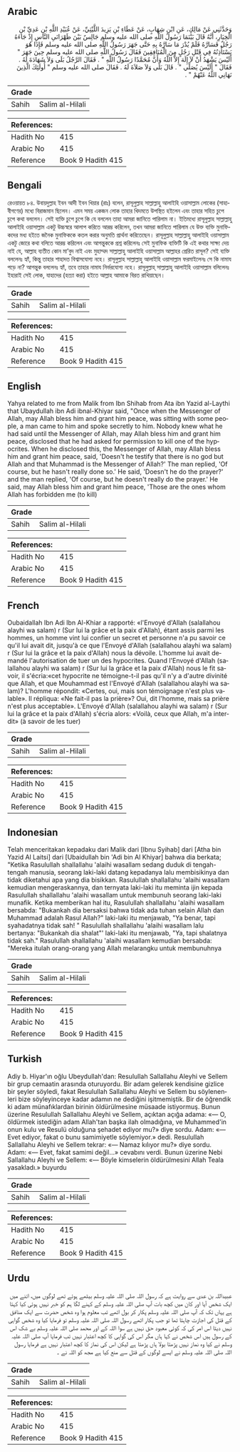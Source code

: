 ## Arabic


<div dir="rtl" lang="ar" style={{fontSize:'larger',backgroundColor:'#f8f9fa',padding:20}}>
وَحَدَّثَنِي عَنْ مَالِكٍ، عَنِ ابْنِ شِهَابٍ، عَنْ عَطَاءِ بْنِ يَزِيدَ اللَّيْثِيِّ، عَنْ عُبَيْدِ اللَّهِ بْنِ عَدِيِّ بْنِ الْخِيَارِ، أَنَّهُ قَالَ بَيْنَمَا رَسُولُ اللَّهِ صلى الله عليه وسلم جَالِسٌ بَيْنَ ظَهْرَانَىِ النَّاسِ إِذْ جَاءَهُ رَجُلٌ فَسَارَّهُ فَلَمْ يُدْرَ مَا سَارَّهُ بِهِ حَتَّى جَهَرَ رَسُولُ اللَّهِ صلى الله عليه وسلم فَإِذَا هُوَ يَسْتَأْذِنُهُ فِي قَتْلِ رَجُلٍ مِنَ الْمُنَافِقِينَ فَقَالَ رَسُولُ اللَّهِ صلى الله عليه وسلم حِينَ جَهَرَ ‏"‏ أَلَيْسَ يَشْهَدُ أَنْ لاَ إِلَهَ إِلاَّ اللَّهُ وَأَنَّ مُحَمَّدًا رَسُولُ اللَّهِ ‏"‏ ‏.‏ فَقَالَ الرَّجُلُ بَلَى وَلاَ شَهَادَةَ لَهُ ‏.‏ فَقَالَ ‏"‏ أَلَيْسَ يُصَلِّي ‏"‏ ‏.‏ قَالَ بَلَى وَلاَ صَلاَةَ لَهُ ‏.‏ فَقَالَ صلى الله عليه وسلم ‏"‏ أُولَئِكَ الَّذِينَ نَهَانِي اللَّهُ عَنْهُمْ ‏"‏ ‏.‏
</div>
<div style={{backgroundColor:'#f8f9fa',padding:20, marginBottom: 10}}><table> <thead> <tr> <th>Grade</th> <th></th> </tr> </thead> <tbody> <tr><td>Sahih</td><td>Salim al-Hilali</td></tr></tbody></table><table> <thead> <tr> <th>References:</th> <th></th> </tr> </thead> <tbody><tr><td>Hadith No</td><td>415</td></tr><tr><td>Arabic No</td><td>415</td></tr><tr><td>Reference</td><td>Book 9 Hadith 415</td></tr></tbody></table></div>

## Bengali


<div dir="ltr" lang="bn" style={{fontSize:'larger',backgroundColor:'#f8f9fa',padding:20}}>
রেওয়ায়ত ৮৪. উবায়দুল্লাহ ইবন আদী ইবন খিয়ার (রাঃ) বলেন, রাসূলুল্লাহ সাল্লাল্লাহু আলাইহি ওয়াসাল্লাম লোকের (সাহাবীগণের) মধ্যে বিরাজমান ছিলেন। এমন সময় একজন লোক তাহার খিদমতে উপস্থিত হইলেন এবং তাহার সহিত চুপে চুপে কথা বললেন। সেই ব্যক্তি চুপে চুপে কি যে বললেন তাহা আমরা জানিতে পারিলাম না। ইতিমধ্যে রাসূলুল্লাহ সাল্লাল্লাহু আলাইহি ওয়াসাল্লাম একটু উচ্চস্বরে আলাপ করিতে আরম্ভ করিলেন, তখন আমরা জানিতে পারিলাম যে উক্ত ব্যক্তি মুনাফিকদের মধ্য হইতে জনৈক মুনাফিককে কতল করার অনুমতি প্রার্থনা করিতেছেন। রাসূলুল্লাহ সাল্লাল্লাহু আলাইহি ওয়াসাল্লাম একটু জোরে কথা বলিতে আরম্ভ করিলেন এবং আগন্তুককে প্রশ্ন করিলেনঃ সেই মুনাফিক ব্যক্তিটি কি এই কথার সাক্ষ্য দেয় নাই যে, আল্লাহ ব্যতীত কোন মা’বুদ নাই এবং মুহাম্মদ সাল্লাল্লাহু আলাইহি ওয়াসাল্লাম আল্লাহর প্রেরিত রাসূল? সেই ব্যক্তি বললেনঃ হ্যাঁ, কিন্তু তাহার শাহাদত বিশ্বাসযোগ্য নহে। রাসূলুল্লাহ সাল্লাল্লাহু আলাইহি ওয়াসাল্লাম ফরমাইলেনঃ সে কি নামায পড়ে না? আগন্তুক বললেনঃ হ্যাঁ, তবে তাহার নামায নির্ভরযোগ্য নহে। রাসূলুল্লাহ্ সাল্লাল্লাহু আলাইহি ওয়াসাল্লাম বলিলেনঃ ইহারাই সেই লোক, যাহাদের (হত্যা করা) হইতে আল্লাহ আমাকে বিরত রাখিয়াছেন।
</div>
<div style={{backgroundColor:'#f8f9fa',padding:20, marginBottom: 10}}><table> <thead> <tr> <th>Grade</th> <th></th> </tr> </thead> <tbody> <tr><td>Sahih</td><td>Salim al-Hilali</td></tr></tbody></table><table> <thead> <tr> <th>References:</th> <th></th> </tr> </thead> <tbody><tr><td>Hadith No</td><td>415</td></tr><tr><td>Arabic No</td><td>415</td></tr><tr><td>Reference</td><td>Book 9 Hadith 415</td></tr></tbody></table></div>

## English


<div dir="ltr" lang="en" style={{fontSize:'larger',backgroundColor:'#f8f9fa',padding:20}}>
Yahya related to me from Malik from Ibn Shihab from Ata ibn Yazid al-Laythi that Ubaydullah ibn Adi ibnal-Khiyar said, "Once when the Messenger of Allah, may Allah bless him and grant him peace, was sitting with some people, a man came to him and spoke secretly to him. Nobody knew what he had said until the Messenger of Allah, may Allah bless him and grant him peace, disclosed that he had asked for permission to kill one of the hypocrites. When he disclosed this, the Messenger of Allah, may Allah bless him and grant him peace, said, 'Doesn't he testify that there is no god but Allah and that Muhammad is the Messenger of Allah?' The man replied, 'Of course, but he hasn't really done so.' He said, 'Doesn't he do the prayer?' and the man replied, 'Of course, but he doesn't really do the prayer.' He said, may Allah bless him and grant him peace, 'Those are the ones whom Allah has forbidden me (to kill)
</div>
<div style={{backgroundColor:'#f8f9fa',padding:20, marginBottom: 10}}><table> <thead> <tr> <th>Grade</th> <th></th> </tr> </thead> <tbody> <tr><td>Sahih</td><td>Salim al-Hilali</td></tr></tbody></table><table> <thead> <tr> <th>References:</th> <th></th> </tr> </thead> <tbody><tr><td>Hadith No</td><td>415</td></tr><tr><td>Arabic No</td><td>415</td></tr><tr><td>Reference</td><td>Book 9 Hadith 415</td></tr></tbody></table></div>

## French


<div dir="ltr" lang="fr" style={{fontSize:'larger',backgroundColor:'#f8f9fa',padding:20}}>
Oubaidallah Ibn Adi Ibn Al-Khiar a rapporté: «l'Envoyé d'Allah (salallahou alayhi wa salam) r (Sur lui la grâce et la paix d'Allah), étant assis parmi les hommes, un homme vint lui confier un secret et personne n'a pu savoir ce qu'il lui avait dit, jusqu'à ce que l'Envoyé d'Allah (salallahou alayhi wa salam) r (Sur lui la grâce et la paix d'Allah) nous la dévoile. L'homme lui avait demandé l'autorisation de tuer un des hypocrites. Quand l'Envoyé d'Allah (salallahou alayhi wa salam) r (Sur lui la grâce et la paix d'Allah) nous le fit savoir, il s'écria:«cet hypocrite ne témoigne-t-il pas qu'il n'y a d'autre divinité que Allah, et que Mouhammad est l'Envoyé d'Allah (salallahou alayhi wa salam)? L'homme répondit: «Certes, oui, mais son témoignage n'est plus valable». Il répliqua: «Ne fait-il pas la prière»? Oui, dit l'homme, mais sa prière n'est plus acceptable». L'Envoyé d'Allah (salallahou alayhi wa salam) r (Sur lui la grâce et la paix d'Allah) s'écria alors: «Voilà, ceux que Allah, m'a interdit» (à savoir de les tuer)
</div>
<div style={{backgroundColor:'#f8f9fa',padding:20, marginBottom: 10}}><table> <thead> <tr> <th>Grade</th> <th></th> </tr> </thead> <tbody> <tr><td>Sahih</td><td>Salim al-Hilali</td></tr></tbody></table><table> <thead> <tr> <th>References:</th> <th></th> </tr> </thead> <tbody><tr><td>Hadith No</td><td>415</td></tr><tr><td>Arabic No</td><td>415</td></tr><tr><td>Reference</td><td>Book 9 Hadith 415</td></tr></tbody></table></div>

## Indonesian


<div dir="ltr" lang="id" style={{fontSize:'larger',backgroundColor:'#f8f9fa',padding:20}}>
Telah menceritakan kepadaku dari Malik dari [Ibnu Syihab] dari [Atha bin Yazid Al Laitsi] dari [Ubaidullah bin 'Adi bin Al Khiyar] bahwa dia berkata; "Ketika Rasulullah shallallahu 'alaihi wasallam sedang duduk di tengah-tengah manusia, seorang laki-laki datang kepadanya lalu membisikinya dan tidak diketahui apa yang dia bisikkan. Rasulullah shallallahu 'alaihi wasallam kemudian mengeraskannya, dan ternyata laki-laki itu meminta ijin kepada Rasulullah shallallahu 'alaihi wasallam untuk membunuh seorang laki-laki munafik. Ketika memberikan hal itu, Rasulullah shallallahu 'alaihi wasallam bersabda: "Bukankah dia bersaksi bahwa tidak ada tuhan selain Allah dan Muhammad adalah Rasul Allah?" laki-laki itu menjawab, "Ya benar, tapi syahadatnya tidak sah! " Rasulullah shallallahu 'alaihi wasallam lalu bertanya: "Bukankah dia shalat"' laki-laki itu menjawab, "Ya, tapi shalatnya tidak sah." Rasulullah shallallahu 'alaihi wasallam kemudian bersabda: "Mereka itulah orang-orang yang Allah melarangku untuk membunuhnya
</div>
<div style={{backgroundColor:'#f8f9fa',padding:20, marginBottom: 10}}><table> <thead> <tr> <th>Grade</th> <th></th> </tr> </thead> <tbody> <tr><td>Sahih</td><td>Salim al-Hilali</td></tr></tbody></table><table> <thead> <tr> <th>References:</th> <th></th> </tr> </thead> <tbody><tr><td>Hadith No</td><td>415</td></tr><tr><td>Arabic No</td><td>415</td></tr><tr><td>Reference</td><td>Book 9 Hadith 415</td></tr></tbody></table></div>

## Turkish


<div dir="ltr" lang="tr" style={{fontSize:'larger',backgroundColor:'#f8f9fa',padding:20}}>
Adiy b. Hiyar'ın oğlu Ubeydullah'dan: Resulullah Sallallahu Aleyhi ve Sellem bir grup cemaatin arasında oturuyordu. Bir adam gelerek kendisine gizlice bir şeyler söyledi, fakat Resulullah Sallallahu Aleyhi ve Sellem bu söylenen­leri bize söyleyinceye kadar adamın ne dediğini işitmemiştik. Bir de öğrendik ki adam münafıklardan birinin öldürülmesine müsaade istiyormuş. Bunun üzerine Resulullah Sallallahu Aleyhi ve Sellem, açıktan açığa adama: «— O, öldürmek istediğin adam Allah'tan başka ilah olmadığına, ve Muhammed'in onun kulu ve Resulü olduğuna şehadet ediyor mu?» diye sordu. Adam: «— Evet ediyor, fakat o bunu samimiyetle söylemiyor.» dedi. Resulullah Sallallahu Aleyhi ve Sellem tekrar: «— Namaz kılıyor mu?» diye sordu. Adam: «— Evet, fakat samimi değil...» cevabını verdi. Bunun üzerine Nebi Sallallahu Aleyhi ve Sellem: «— Böyle kimselerin öldürülmesini Allah Teala yasakladı.» buyurdu
</div>
<div style={{backgroundColor:'#f8f9fa',padding:20, marginBottom: 10}}><table> <thead> <tr> <th>Grade</th> <th></th> </tr> </thead> <tbody> <tr><td>Sahih</td><td>Salim al-Hilali</td></tr></tbody></table><table> <thead> <tr> <th>References:</th> <th></th> </tr> </thead> <tbody><tr><td>Hadith No</td><td>415</td></tr><tr><td>Arabic No</td><td>415</td></tr><tr><td>Reference</td><td>Book 9 Hadith 415</td></tr></tbody></table></div>

## Urdu


<div dir="rtl" lang="ur" style={{fontSize:'larger',backgroundColor:'#f8f9fa',padding:20}}>
عبیداللہ بن عدی سے روایت ہے کہ رسول اللہ صلی اللہ علیہ وسلم بیٹھے ہوئے تھے لوگوں میں، اتنے میں ایک شخص آیا اور کان میں کچھ بات آپ صلی اللہ علیہ وسلم کے کہنے لگا ہم کو خبر نہیں ہوئی کیا کہتا ہے یہاں تک کہ آپ صلی اللہ علیہ وسلم پکار کر بول اٹھے تب معلوم ہوا وہ شخص حضرت سے ایک منافق کے قتل کی اجازت چاہتا تھا تو جب پکار اٹھے رسول اللہ صلی اللہ علیہ وسلم تو فرمایا کیا وہ شخص گواہی نہیں دیتا اس امر کی کہ کوئی معبود حق نہیں ہے سوا اللہ کے اور محمد صلی اللہ علیہ وسلم بے شک اس کے رسول ہیں اس شخص نے کہا ہاں مگر اس کی گواہی کا کچھ اعتبار نہیں تب فرمایا آپ صلی اللہ علیہ وسلم نے کیا وہ نماز نہیں پڑھتا بولا ہاں پڑھتا ہے لیکن اس کی نماز کا کچھ اعتبار نہیں ہے فرمایا رسول اللہ صلی اللہ علیہ وسلم نے ایسے لوگوں کے قتل سے منع کیا ہے مجھ کو اللہ نے ۔
</div>
<div style={{backgroundColor:'#f8f9fa',padding:20, marginBottom: 10}}><table> <thead> <tr> <th>Grade</th> <th></th> </tr> </thead> <tbody> <tr><td>Sahih</td><td>Salim al-Hilali</td></tr></tbody></table><table> <thead> <tr> <th>References:</th> <th></th> </tr> </thead> <tbody><tr><td>Hadith No</td><td>415</td></tr><tr><td>Arabic No</td><td>415</td></tr><tr><td>Reference</td><td>Book 9 Hadith 415</td></tr></tbody></table></div>